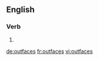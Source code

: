 ==English==

===Verb===
{{head|en|verb form}}

# {{en-third-person singular of|outface}}

[[de:outfaces]]
[[fr:outfaces]]
[[vi:outfaces]]